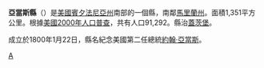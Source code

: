 {{Otheruses|亞當斯縣|subject=美國賓夕法尼亞州的一個縣|other=同名的縣}}
{{noteTA
|1=zh-hans:葛底斯堡; zh-hant:蓋茨堡;
|2=zh-hans:宾夕法尼亚;zh-hk:賓夕凡尼亞;zh-tw:賓夕法尼亞;
|3=zh-hans:弗吉尼亚;zh-hk:維珍尼亞;zh-tw:維吉尼亞;}}
<!--[[File:Map_of_Pennsylvania_highlighting_Adams_County.svg|225px]]-->
{{Infobox U.S. County|
 county  = 亞當斯縣|
 state = 賓夕法尼亞州 |
 en county  = Adams County|
 en state = Pennsylvania |
 seal = Adams County pa seal.png |
 map = Map of Pennsylvania highlighting Adams County.svg |
 map size = 225|
 founded = 1800年1月22日|
 seat = [[葛底斯堡|葛底斯堡]] | 
 area = 1,351 [[km²|km²]] (522 [[square_mile|mi²]]) |
 area land = 1,347 km² (520 mi²) |
 area water = 4 km² (2 mi²) |
 area percentage = 0.29% |
 census yr = 2000|
 pop = 91,292 |
 density = 68|
 web = www.adamscounty.us|
|}}
'''亞當斯縣'''（{{lang-en|Adams County}}）是[[美國|美國]][[賓夕法尼亞州|賓夕法尼亞州]]南部的一個縣，南鄰[[馬里蘭州|馬里蘭州]]。面積1,351平方公里。根據[[美國2000年人口普查|美國2000年人口普查]]，共有人口91,292。縣治[[蓋茨堡_(賓夕法尼亞州)|蓋茨堡]]。

成立於1800年1月22日，縣名紀念美國第二任總統[[約翰·亞當斯|約翰·亞當斯]]。
{{Pennsylvania-stub}}

[[Category:賓夕法尼亞州行政區劃|A]]

{{Pennsylvania}}